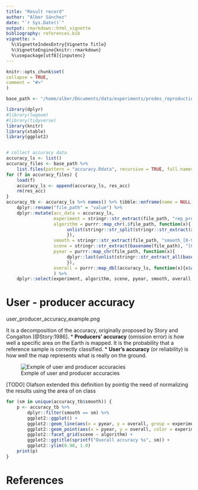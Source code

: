 ```yaml
---
title: "Result record"
author: "Alber Sánchez"
date: "`r Sys.Date()`"
output: rmarkdown::html_vignette
bibliography: references.bib
vignette: >
  %\VignetteIndexEntry{Vignette Title}
  %\VignetteEngine{knitr::rmarkdown}
  %\usepackage[utf8]{inputenc}
---
```


```r
knitr::opts_chunk$set(
collapse = TRUE,
comment = "#>"
)

base_path <- "/home/alber/Documents/data/experiments/prodes_reproduction"

library(dplyr)
#library(lwgeom)
#library(tidyverse)
library(knitr)
library(xtable)
library(ggplot2)


# collect accuracy data
accuracy_ls <- list()
accuracy_files <- base_path %>% 
    list.files(pattern = "accuracy.Rdata", recursive = TRUE, full.names = TRUE)
for (f in accuracy_files) {
    load(f)
    accuracy_ls <- append(accuracy_ls, res_acc)
    rm(res_acc)
}
accuracy_tb <- accuracy_ls %>% names() %>% tibble::enframe(name = NULL) %>% 
    dplyr::rename("file_path" = "value") %>%    
    dplyr::mutate(acc_data = accuracy_ls,
                  experiment = stringr::str_extract(file_path, "rep_prodes_[0-9]+"), 
                  algorithm = purrr::map_chr(.$file_path, function(x){
                       unlist(stringr::str_split(stringr::str_extract(x, "results_[a-z]+"), '_'))[2]
                       }), 
                  smooth = stringr::str_extract(file_path, "smooth_[0-9]x[0-9]_n[0-9]{2}"), 
                  scene = stringr::str_extract(basename(file_path), "[0-9]{6}"),
                  pyear = purrr::map_chr(file_path, function(x){
                       dplyr::last(unlist(stringr::str_extract_all(basename(x), "[0-9]{4}")))
                       }),
                  overall = purrr::map_dbl(accuracy_ls, function(x){x$accuracy$overall})
                  ) %>%
    dplyr::select(experiment, algorithm, scene, pyear, smooth, overall, acc_data, file_path)

```




# User - producer accuracy

user_producer_accuracy_example.png

It is a decomposition of the accuracy, originally proposed by Story and Congalton [@Story:1986].
* **Producers' accuracy** (omission error) is how well a specific area on the Earth is mapped. It 
is the probability that a reference sample is correctly classified. 
* **User's accuracy** (or reliability) is how well the map represents what is really on the ground.

![Exmple of user and producer accuracies](./img/user_producer_accuracy_example.png)

[TODO] Olafson extended this definition by pointig the need of normalizing the results using the area of on class





```r
for (sm in unique(accuracy_tb$smooth)) {
    p <- accuracy_tb %>% 
        dplyr::filter(smooth == sm) %>% 
        ggplot2::ggplot() + 
        ggplot2::geom_line(aes(x = pyear, y = overall, group = experiment, color = experiment)) + 
        ggplot2::geom_point(aes(x = pyear, y = overall, color = experiment)) + 
        ggplot2::facet_grid(scene ~ algorithm) +
        ggplot2::ggtitle(sprintf("Overall accuracy %s", sm)) + 
        ggplot2::ylim(0.98, 1.0)
    print(p)
}

```


# References
